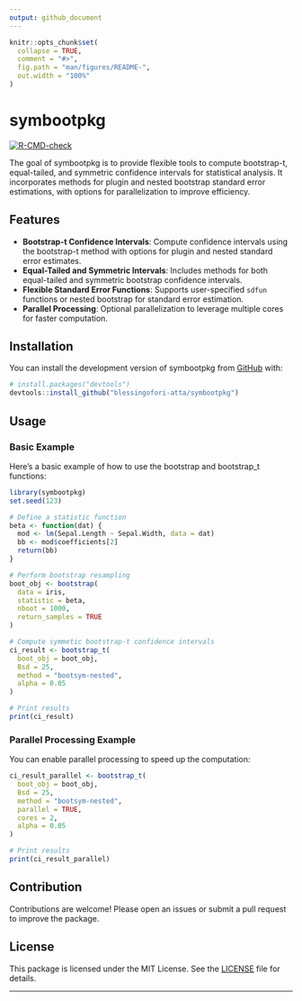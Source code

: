 ```yaml
---
output: github_document
---
```


<!-- README.md is generated from README.Rmd. Please edit that file -->

```r
knitr::opts_chunk$set(
  collapse = TRUE,
  comment = "#>",
  fig.path = "man/figures/README-",
  out.width = "100%"
)
```

# symbootpkg

<!-- badges: start -->
[![R-CMD-check](https://github.com/blessingofori-atta/PHS7045-Midterm/actions/workflows/R-CMD-check.yaml/badge.svg)](https://github.com/blessingofori-atta/PHS7045-Midterm/actions/workflows/R-CMD-check.yaml)
<!-- badges: end -->

The goal of symbootpkg is to provide flexible tools to compute bootstrap-t, equal-tailed, and symmetric confidence intervals for statistical analysis. It incorporates methods for plugin and nested bootstrap standard error estimations, with options for parallelization to improve efficiency.

## Features
- **Bootstrap-t Confidence Intervals**: Compute confidence intervals using the bootstrap-t method with options for plugin and nested standard error estimates.
- **Equal-Tailed and Symmetric Intervals**: Includes methods for both equal-tailed and symmetric bootstrap confidence intervals.
- **Flexible Standard Error Functions**: Supports user-specified `sdfun` functions or nested bootstrap for standard error estimation.
- **Parallel Processing**: Optional parallelization to leverage multiple cores for faster computation.


## Installation

You can install the development version of symbootpkg from [GitHub](https://github.com/) with:

``` r
# install.packages("devtools")
devtools::install_github("blessingofori-atta/symbootpkg")
```

## Usage

### Basic Example

Here's a basic example of how to use the bootstrap and bootstrap_t functions:

```r
library(symbootpkg)
set.seed(123)

# Define a statistic function
beta <- function(dat) {
  mod <- lm(Sepal.Length ~ Sepal.Width, data = dat)
  bb <- mod$coefficients[2]
  return(bb)
}

# Perform bootstrap resampling
boot_obj <- bootstrap(
  data = iris,
  statistic = beta,
  nboot = 1000,
  return_samples = TRUE
)

# Compute symmetic bootstrap-t confidence intervals
ci_result <- bootstrap_t(
  boot_obj = boot_obj,
  Bsd = 25,
  method = "bootsym-nested",
  alpha = 0.05
)

# Print results
print(ci_result)
```


### Parallel Processing Example

You can enable parallel processing to speed up the computation:

```r
ci_result_parallel <- bootstrap_t(
  boot_obj = boot_obj,
  Bsd = 25,
  method = "bootsym-nested",
  parallel = TRUE,
  cores = 2,
  alpha = 0.05
)

# Print results
print(ci_result_parallel)
```


## Contribution

Contributions are welcome! Please open an issues or submit a pull request to improve the package.

## License

This package is licensed under the MIT License. See the [LICENSE](LICENSE) file for details.

---
